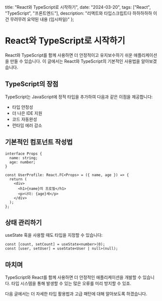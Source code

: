  title: "React와 TypeScript로 시작하기",
  date: "2024-03-20",
  tags: ["React", "TypeScript", "프론트엔드"],
  description: "리액트와 타입스크립트다 하하하하하 이건 무려무려 요약된 내용 (임시파일)"
};

# React와 TypeScript로 시작하기

React와 TypeScript를 함께 사용하면 더 안정적이고 유지보수하기 쉬운 애플리케이션을 만들 수 있습니다. 이 글에서는 React와 TypeScript의 기본적인 사용법을 알아보겠습니다.

## TypeScript의 장점

TypeScript는 JavaScript에 정적 타입을 추가하여 다음과 같은 이점을 제공합니다:

- 타입 안정성
- 더 나은 IDE 지원
- 코드 자동완성
- 런타임 에러 감소

## 기본적인 컴포넌트 작성법

```tsx
interface Props {
  name: string;
  age: number;
}

const UserProfile: React.FC<Props> = ({ name, age }) => {
  return (
    <div>
      <h1>{name}의 프로필</h1>
      <p>나이: {age}세</p>
    </div>
  );
};
```

## 상태 관리하기

useState 훅을 사용할 때도 타입을 지정할 수 있습니다:

```tsx
const [count, setCount] = useState<number>(0);
const [user, setUser] = useState<User | null>(null);
```

## 마치며

TypeScript와 React를 함께 사용하면 더 안정적인 애플리케이션을 개발할 수 있습니다. 
타입 시스템을 통해 발생할 수 있는 많은 오류를 미리 방지할 수 있죠.

다음 글에서는 더 자세한 타입 활용법과 고급 패턴에 대해 알아보도록 하겠습니다. 